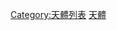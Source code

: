 {{cmbox|text=
這個分類收納了與'''天體'''有關的[[Wikipedia:同類索引條目|'''同類索引''']]<!-- [[:en:Wikipedia:Disambiguation#Set_index_articles -->。<br />要將同類索引頁納入本分類的話，可以在頁面底部用代碼{{tlx|SIA|天體}}取代{{tlx|SIA}}或{{tlx|disambig}}。
}}

[[Category:天體列表|Category:天體列表]]
[[Category:同類索引|天體]]